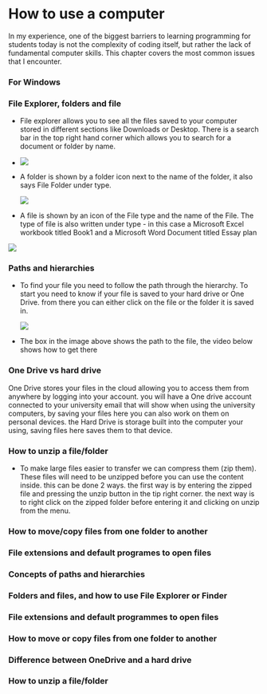 # How to use a computer

In my experience, one of the biggest barriers to learning programming for students today is not the complexity of coding itself, but rather the lack of fundamental computer skills. This chapter covers the most common issues that I encounter.


### For Windows

### File Explorer, folders and file

-   File explorer allows you to see all the files saved to your computer stored in different sections like Downloads or Desktop. There is a search bar in the top right hand corner which allows you to search for a document or folder by name.

-   ![](images/Screenshot%202025-01-27%20141717.png)

-   A folder is shown by a folder icon next to the name of the folder, it also says File Folder under type.

    ![](images/Screenshot%202025-01-27%20142022.png)

-   A file is shown by an icon of the File type and the name of the File. The type of file is also written under type - in this case a Microsoft Excel workbook titled Book1 and a Microsoft Word Document titled Essay plan

![](images/Screenshot%202025-01-27%20142052.png)

### Paths and hierarchies

-   To find your file you need to follow the path through the hierarchy. To start you need to know if your file is saved to your hard drive or One Drive. from there you can either click on the file or the folder it is saved in.

    ![](images/Screenshot%202025-02-05%20141435.png)

-   The box in the image above shows the path to the file, the video below shows how to get there

### One Drive vs hard drive

One Drive stores your files in the cloud allowing you to access them from anywhere by logging into your account. you will have a One drive account connected to your university email that will show when using the university computers, by saving your files here you can also work on them on personal devices. the Hard Drive is storage built into the computer your using, saving files here saves them to that device.

### How to unzip a file/folder

-   To make large files easier to transfer we can compress them (zip them). These files will need to be unzipped before you can use the content inside. this can be done 2 ways. the first way is by entering the zipped file and pressing the unzip button in the tip right corner. the next way is to right click on the zipped folder before entering it and clicking on unzip from the menu.

### How to move/copy files from one folder to another

### File extensions and default programes to open files


### Concepts of paths and hierarchies

### Folders and files, and how to use File Explorer or Finder

### File extensions and default programmes to open files

### How to move or copy files from one folder to another

### Difference between OneDrive and a hard drive

### How to unzip a file/folder

